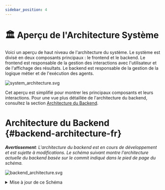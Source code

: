 ```yaml
---
sidebar_position: 4
---
```


# 🏛️ Aperçu de l'Architecture Système

Voici un aperçu de haut niveau de l'architecture du système. Le système est divisé en deux composants principaux : le frontend et le backend. Le frontend est responsable de la gestion des interactions avec l'utilisateur et de l'affichage des résultats. Le backend est responsable de la gestion de la logique métier et de l'exécution des agents.

![system_architecture.svg](/img/system_architecture.svg)

Cet aperçu est simplifié pour montrer les principaux composants et leurs interactions. Pour une vue plus détaillée de l'architecture du backend, consultez la section [Architecture du Backend](#backend-architecture-fr).

# Architecture du Backend {#backend-architecture-fr}

_**Avertissement**: L'architecture du backend est en cours de développement et est sujette à modifications. Le schéma suivant montre l'architecture actuelle du backend basée sur le commit indiqué dans le pied de page du schéma._

![backend_architecture.svg](/img/backend_architecture.svg)

<details>
  <summary>Mise à jour de ce Schéma</summary>
  <div>
    La génération du schéma d'architecture du backend est partiellement automatisée.
    Le schéma est généré à partir des annotations de type dans le code en utilisant l'outil py2puml.
    Le schéma est ensuite revu manuellement, ajusté et exporté en PNG et SVG.

    ## Prérequis

    - Un environnement Python dans lequel openhands est exécutable
    (selon les instructions du fichier README.md à la racine du dépôt)
    - [py2puml](https://github.com/lucsorel/py2puml) installé

## Étapes

1.  Générez automatiquement le schéma en exécutant la commande suivante depuis la racine du dépôt :
    `py2puml openhands openhands > docs/architecture/backend_architecture.puml`

2.  Ouvrez le fichier généré dans un éditeur PlantUML, par exemple Visual Studio Code avec l'extension PlantUML ou [PlantText](https://www.planttext.com/)

3.  Révisez le PUML généré et apportez toutes les modifications nécessaires au schéma (ajoutez les parties manquantes, corrigez les erreurs, améliorez l'agencement).
    _py2puml crée le schéma à partir des annotations de type dans le code, donc les annotations de type manquantes ou incorrectes peuvent entraîner un schéma incomplet ou incorrect._

4.  Examinez la différence entre le nouveau schéma et le précédent et vérifiez manuellement si les modifications sont correctes.
    _Assurez-vous de ne pas supprimer les parties ajoutées manuellement au schéma par le passé et qui sont toujours pertinentes._

5.  Ajoutez le hash du commit qui a été utilisé pour générer le schéma dans le pied de page du schéma.

6.  Exporte le schéma sous forme de fichiers PNG et SVG et remplacez les schémas existants dans le répertoire `docs/architecture`. Cela peut être fait avec (par exemple [PlantText](https://www.planttext.com/))

  </div>
</details>
